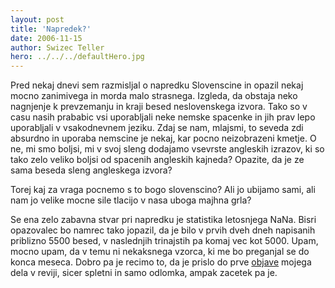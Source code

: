 ```yaml
---
layout: post
title: 'Napredek?'
date: 2006-11-15
author: Swizec Teller
hero: ../../../defaultHero.jpg
---
```

Pred nekaj dnevi sem razmisljal o napredku Slovenscine in opazil nekaj mocno zanimivega in morda malo strasnega. Izgleda, da obstaja neko nagnjenje k prevzemanju in kraji besed neslovenskega izvora. Tako so v casu nasih prababic vsi uporabljali neke nemske spacenke in jih prav lepo uporabljali v vsakodnevnem jeziku. Zdaj se nam, mlajsmi, to seveda zdi absurdno in uporaba nemscine je nekaj, kar pocno neizobrazeni kmetje. O ne, mi smo boljsi, mi v svoj sleng dodajamo vsevrste angleskih izrazov, ki so tako zelo veliko boljsi od spacenih angleskih kajneda? Opazite, da je ze sama beseda sleng angleskega izvora?

Torej kaj za vraga pocnemo s to bogo slovenscino? Ali jo ubijamo sami, ali nam jo velike mocne sile tlacijo v nasa uboga majhna grla?

Se ena zelo zabavna stvar pri napredku je statistika letosnjega NaNa. Bisri opazovalec bo namrec tako jopazil, da je bilo v prvih dveh dneh napisanih priblizno 5500 besed, v naslednjih trinajstih pa komaj vec kot 5000. Upam, mocno upam, da v temu ni nekaksnega vzorca, ki me bo preganjal se do konca meseca. Dobro pa je recimo to, da je prislo do prve [objave](http://www.locutio.si/index.php?no=32&clanek=721) mojega dela v reviji, sicer spletni in samo odlomka, ampak zacetek pa je.